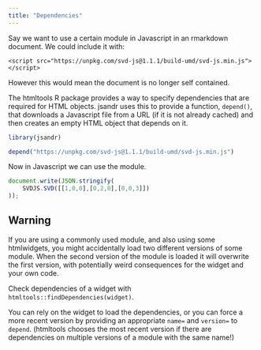 ```yaml
---
title: "Dependencies"
---
```


Say we want to use a certain module in Javascript in an rmarkdown document. We could include it with:

```
<script src="https://unpkg.com/svd-js@1.1.1/build-umd/svd-js.min.js"></script>
```

However this would mean the document is no longer self contained.

The htmltools R package provides a way to specify dependencies that are required for HTML objects. jsandr uses this to provide a function, `depend()`, that downloads a Javascript file from a URL (if it is not already cached) and then creates an empty HTML object that depends on it.

```r
library(jsandr)

depend("https://unpkg.com/svd-js@1.1.1/build-umd/svd-js.min.js")
```

Now in Javascript we can use the module.

```js
document.write(JSON.stringify( 
    SVDJS.SVD([[1,0,0],[0,2,0],[0,0,3]])
));
```

## Warning

If you are using a commonly used module, and also using some htmlwidgets, you might accidentally load two different versions of some module. When the second version of the module is loaded it will overwrite the first version, with potentially weird consequences for the widget and your own code.

Check dependencies of a widget with `htmltools::findDependencies(widget)`.

You can rely on the widget to load the dependencies, or you can force a more recent version by providing an appropriate `name=` and `version=` to `depend`. (htmltools chooses the most recent version if there are dependencies on multiple versions of a module with the same name!)

